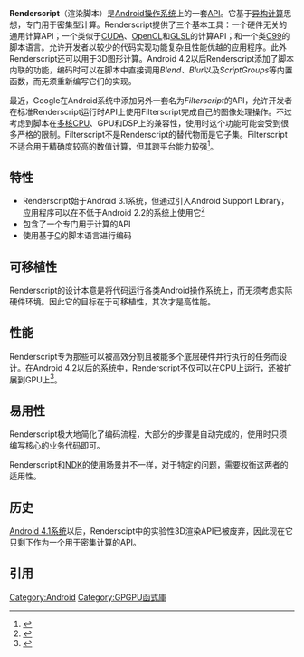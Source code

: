 {{NoteTA|G1=IT}}

'''Renderscript'''（渲染脚本）是[[Android|Android操作系统]]上的一套[[应用程序接口|API]]。它基于[[异构计算|异构计算]]思想，专门用于密集型计算。Renderscript提供了三个基本工具：一个硬件无关的通用计算API；一个类似于[[CUDA|CUDA]]、[[OpenCL|OpenCL]]和[[GLSL|GLSL]]的计算API；和一个类[[C99|C99]]的脚本语言。允许开发者以较少的代码实现功能复杂且性能优越的应用程序。此外Renderscript还可以用于3D图形计算。Android 4.2以后Renderscript添加了脚本内联的功能，编码时可以在脚本中直接调用''Blend''、''Blur''以及''ScriptGroups''等内置函数，而无须重新编写它们的实现。

最近，Google在Android系统中添加另外一套名为''Filterscript''的API，允许开发者在标准Renderscript运行时API上使用Filterscript完成自己的图像处理操作。不过考虑到脚本在[[多核心處理器|多核CPU]]、GPU和DSP上的兼容性，使用时这个功能可能会受到很多严格的限制。Filterscript不是Renderscript的替代物而是它子集。Filterscript不适合用于精确度较高的数值计算，但其跨平台能力较强<ref name="renderscript_cn_1">{{cite web | title = Android 4.2 APIs | url = http://developer.android.com/about/versions/android-4.2.html | accessdate = 2013-03-20 | archive-date = 2013-08-26 | archive-url = https://web.archive.org/web/20130826191621/http://developer.android.com/about/versions/android-4.2.html | dead-url = no }}</ref>。

== 特性 ==
* Renderscript始于Android 3.1系统，但通过引入Android Support Library，应用程序可以在不低于Android 2.2的系统上使用它<ref name="renderscript_cn_2">{{cite web | title = Accessing RenderScript APIs | url = http://developer.android.com/intl/zh-CN/guide/topics/renderscript/compute.html#access-rs-apis | accessdate = 2014-08-19 | deadurl = yes | archiveurl = https://web.archive.org/web/20150724065843/http://developer.android.com/intl/zh-CN/guide/topics/renderscript/compute.html#access-rs-apis | archivedate = 2015-07-24 }}</ref>
* 包含了一个专门用于计算的API
* 使用基于[[C语言|C]]的脚本语言进行编码

== 可移植性 ==
Renderscript的设计本意是将代码运行各类Android操作系统上，而无须考虑实际硬件环境。因此它的目标在于可移植性，其次才是高性能。

== 性能 ==
Renderscript专为那些可以被高效分割且被能多个底层硬件并行执行的任务而设计。在Android 4.2以后的系统中，Renderscript不仅可以在CPU上运行，还被扩展到GPU上<ref name="renderscript_cn_3">{{cite web | title = Jelly Bean - Renderscipt Performance | author =  | url = http://developer.android.com/about/versions/jelly-bean.html#42-performance | accessdate = 2012-11-27 | archive-date = 2013-01-28 | archive-url = https://web.archive.org/web/20130128204124/http://developer.android.com/about/versions/jelly-bean.html#42-performance | dead-url = no }}</ref>。

== 易用性 ==
Renderscript极大地简化了编码流程，大部分的步骤是自动完成的，使用时只须编写核心的业务代码即可。

Renderscript和[[原生开发工具包|NDK]]的使用场景并不一样，对于特定的问题，需要权衡这两者的适用性。

== 历史 ==
[[Android|Android 4.1系统]]以后，Renderscipt中的实验性3D渲染API已被废弃，因此现在它只剩下作为一个用于密集计算的API。

== 引用 ==
{{Reflist}}

{{Android}}

[[Category:Android|Category:Android]]
[[Category:GPGPU函式庫|Category:GPGPU函式庫]]
